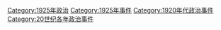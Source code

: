 [[Category:1925年政治|Category:1925年政治]]
[[Category:1925年事件|Category:1925年事件]]
[[Category:1920年代政治事件|Category:1920年代政治事件]]
[[Category:20世纪各年政治事件|Category:20世纪各年政治事件]]